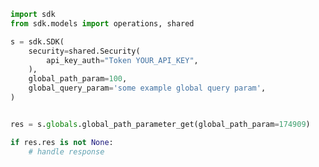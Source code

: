 ```python showLineNumbers copy filename="Global Path Parameter Get usage example"
import sdk
from sdk.models import operations, shared

s = sdk.SDK(
    security=shared.Security(
        api_key_auth="Token YOUR_API_KEY",
    ),
    global_path_param=100,
    global_query_param='some example global query param',
)


res = s.globals.global_path_parameter_get(global_path_param=174909)

if res.res is not None:
    # handle response
```
